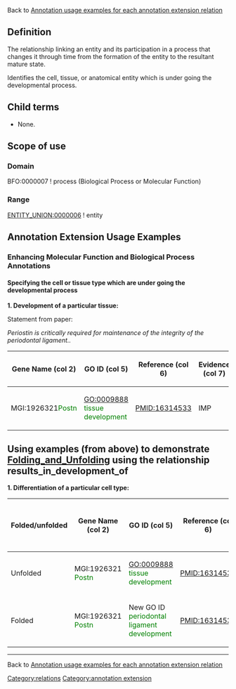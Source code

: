 Back to [http://wiki.geneontology.org/index.php/Annotation_usage_examples_for_each_annotation_extension_relation  Annotation usage examples for each annotation extension relation]

==Definition==

The relationship linking an entity and its participation in a process that changes it through time from the formation of the entity to the resultant mature state.

Identifies the cell, tissue, or anatomical entity which is under going the developmental process.

==Child terms==

* None.

==Scope of use==

===Domain===

BFO:0000007 ! process (Biological Process or Molecular Function)

===Range===

[[ENTITY_UNION:0000006]] ! entity

==Annotation Extension Usage Examples==

=== Enhancing Molecular Function and Biological Process Annotations ===

==== Specifying the cell or tissue type which are under going the developmental process ====

'''1. Development of a particular tissue:'''

Statement from paper:

''Periostin is critically required for maintenance of the integrity of the periodontal ligament..''

{| class="wikitable" border="1"
|-
! Gene Name (col 2)
! GO ID (col 5)
! Reference (col 6)
! Evidence (col 7)
! Annotation Extension (col 16)
|-
| MGI:1926321<span style="color:green">Postn</span>
| GO:0009888 <span style="color:green">tissue development</span>
| PMID:16314533
| IMP
| results_in_development_of(MA:0002467 <span style="color:green">periodontal ligament</span>)
|}

== Using examples (from above) to demonstrate [[Folding_and_Unfolding]] using the relationship results_in_development_of ==

'''1. Differentiation of a particular cell type:'''
{| class="wikitable" border="1"
|-
! Folded/unfolded
! Gene Name (col 2)
! GO ID (col 5)
! Reference (col 6)
! Evidence (col 7)
! Annotation Extension (col 16)
! Parent terms of new folded GO term
|-
| Unfolded
| MGI:1926321 <span style="color:green">Postn</span>
| GO:0009888 <span style="color:green">tissue development</span>
| PMID:16314533
| IMP
| results_in_development_of(CL:0000540 <span style="color:green">neuron</span>)
|
|-
| Folded
| MGI:1926321 <span style="color:green">Postn</span>
| New GO ID <span style="color:green"> periodontal ligament development</span>
| PMID:16314533
| IMP
| 
|is_a <span style="color:red"> tissue development</span>
|}
----

Back to [http://wiki.geneontology.org/index.php/Annotation_usage_examples_for_each_annotation_extension_relation  Annotation usage examples for each annotation extension relation]

[[Category:relations]]
[[Category:annotation extension]]